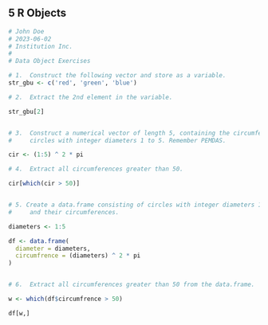 ## **5** R Objects {-}

```r
# John Doe
# 2023-06-02
# Institution Inc.
#
# Data Object Exercises

# 1.  Construct the following vector and store as a variable.
str_gbu <- c('red', 'green', 'blue')

# 2.  Extract the 2nd element in the variable.

str_gbu[2]


# 3.  Construct a numerical vector of length 5, containing the circumferences of 
#     circles with integer diameters 1 to 5. Remember PEMDAS.

cir <- (1:5) ^ 2 * pi

# 4.  Extract all circumferences greater than 50.

cir[which(cir > 50)]


# 5. Create a data.frame consisting of circles with integer diameters 1 to 5, 
#     and their circumferences.

diameters <- 1:5

df <- data.frame(
  diameter = diameters,
  circumfrence = (diameters) ^ 2 * pi
)


# 6.  Extract all circumferences greater than 50 from the data.frame.

w <- which(df$circumfrence > 50)

df[w,]
```
